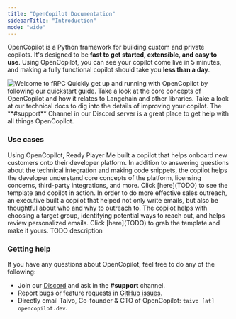 ```yaml
---
title: "OpenCopilot Documentation"
sidebarTitle: "Introduction"
mode: "wide"
---
```


OpenCopilot is a Python framework for building custom and private copilots.
It's designed to be **fast to get started, extensible, and easy to use**.
Using OpenCopilot, you can see your copilot come live in 5 minutes, and
making a fully functional copilot should take you **less than a day**.

<img className="w-full" src="https://placehold.co/674x242" alt="Welcome to fRPC" />

<CardGroup cols={2}>
  <Card
    title="Getting Started"
    icon="circle-play"
    href="/welcome/getting-started"
  >
    Quickly get up and running with OpenCopilot by following our quickstart guide.
  </Card>
  <Card title="Concepts" icon="lightbulb-on" href="/welcome/concepts">
    Take a look at the core concepts of OpenCopilot and how it relates to Langchain and other libraries.
  </Card>
  <Card
    title="Technical Docs"
    icon="book-open-cover"
    href="/improve/index"
  >
    Take a look at our technical docs to dig into the details of improving your copilot.
  </Card>
  <Card
    title="Join Our Discord"
    icon="discord"
    href="https://discord.gg/todo"
  >
    The **#support** Channel in our Discord server is a great place to get help
    with all things OpenCopilot.
  </Card>
</CardGroup>

### Use cases

<AccordionGroup cols={1}>
  <Accordion
    title="Customer onboarding"
    icon="filter">
    Using OpenCopilot, Ready Player Me built a copilot that helps onboard new customers onto their developer platform. In addition to answering questions about the technical integration and making code snippets, the copilot helps the developer understand core concepts of the platform, licensing concerns, third-party integrations, and more. Click [here](TODO) to see the template and copilot in action.
  </Accordion>
  <Accordion
    title="Sales strategy and outreach"
    icon="handshake">
    In order to do more effective sales outreach, an executive built a copilot that helped not only write emails, but also be thoughtful about who and why to outreach to. The copilot helps with choosing a target group, identifying potential ways to reach out, and helps review personalized emails. Click [here](TODO) to grab the template and make it yours.
  </Accordion>
  <Accordion
    title="Founder's right hand"
    icon="chess-king">
    TODO description
  </Accordion>
</AccordionGroup>



### Getting help

If you have any questions about OpenCopilot, feel free to do any of the following:

* Join our [Discord](https://discord.gg/todo) and ask in the **#support** channel.
* Report bugs or feature requests in [GitHub issues](https://github.com/opencopilotdev/opencopilot/issues).
* Directly email Taivo, Co-founder & CTO of OpenCopilot: `taivo [at] opencopilot.dev`.